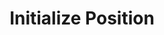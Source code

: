 ---
title: "Initialize Position"
description: "Returns initilize position transaction(s) and signers."
openapi: "../../../openapi.json POST /dammv2/initialize"
---